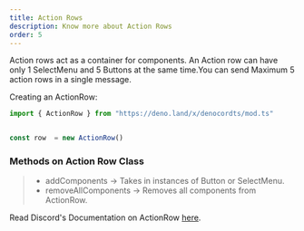 ```yaml
---
title: Action Rows
description: Know more about Action Rows
order: 5
---
```


Action rows act as a container for components.
An Action row can have only 1 SelectMenu and 5 Buttons at the same time.You can send Maximum 5 action rows in a single message.

Creating an ActionRow:


```ts
import { ActionRow } from "https://deno.land/x/denocordts/mod.ts" 


const row  = new ActionRow()

```

<H3> Methods on Action Row Class </H3>

> - addComponents &rarr; Takes in instances of Button or SelectMenu.
> - removeAllComponents &rarr; Removes all components from ActionRow.


Read Discord's Documentation on ActionRow [here](https://discord.com/developers/docs/interactions/message-components#action-rows).
